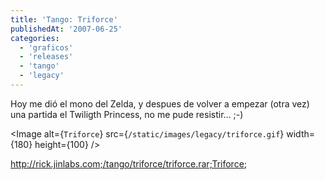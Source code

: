 ```yaml
---
title: 'Tango: Triforce'
publishedAt: '2007-06-25'
categories:
  - 'graficos'
  - 'releases'
  - 'tango'
  - 'legacy'
---
```


Hoy me dió el mono del Zelda, y despues de volver a empezar (otra vez) una partida el Twiligth Princess, no me pude resistir... ;-)

<Image
  alt={`Triforce`}
  src={`/static/images/legacy/triforce.gif`}
  width={180}
  height={100}
/>

http://rick.jinlabs.com;/tango/triforce/triforce.rar;Triforce;
